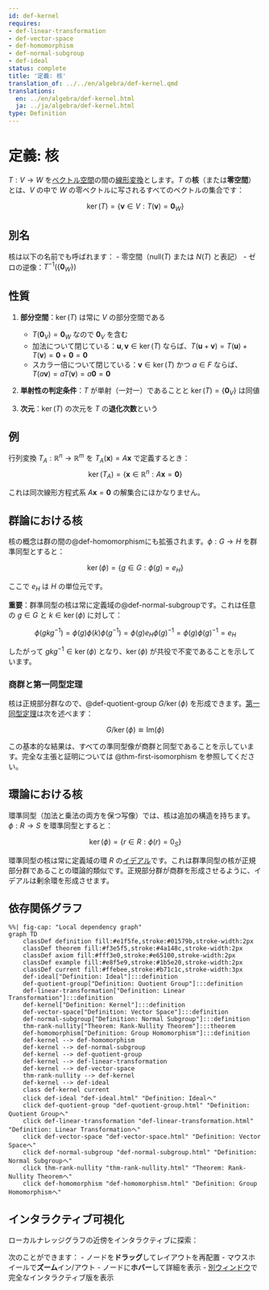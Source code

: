 ```yaml
---
id: def-kernel
requires:
- def-linear-transformation
- def-vector-space
- def-homomorphism
- def-normal-subgroup
- def-ideal
status: complete
title: '定義: 核'
translation_of: ../../en/algebra/def-kernel.qmd
translations:
  en: ../en/algebra/def-kernel.html
  ja: ../ja/algebra/def-kernel.html
type: Definition
---
```


# 定義: 核 {#def-kernel}

$T: V \to W$ を[ベクトル空間](def-vector-space.qmd)の間の[線形変換](def-linear-transformation.qmd)とします。$T$ の**核**（または**零空間**）とは、$V$ の中で $W$ の零ベクトルに写されるすべてのベクトルの集合です：

$$\ker(T) = \{\mathbf{v} \in V : T(\mathbf{v}) = \mathbf{0}_W\}$$

## 別名

核は以下の名前でも呼ばれます：
- 零空間（$\text{null}(T)$ または $N(T)$ と表記）
- ゼロの逆像：$T^{-1}(\{\mathbf{0}_W\})$

## 性質

1. **部分空間**：$\ker(T)$ は常に $V$ の部分空間である
   - $T(\mathbf{0}_V) = \mathbf{0}_W$ なので $\mathbf{0}_V$ を含む
   - 加法について閉じている：$\mathbf{u}, \mathbf{v} \in \ker(T)$ ならば、$T(\mathbf{u} + \mathbf{v}) = T(\mathbf{u}) + T(\mathbf{v}) = \mathbf{0} + \mathbf{0} = \mathbf{0}$
   - スカラー倍について閉じている：$\mathbf{v} \in \ker(T)$ かつ $a \in F$ ならば、$T(a\mathbf{v}) = aT(\mathbf{v}) = a\mathbf{0} = \mathbf{0}$

2. **単射性の判定条件**：$T$ が単射（一対一）であることと $\ker(T) = \{\mathbf{0}_V\}$ は同値

3. **次元**：$\ker(T)$ の次元を $T$ の**退化次数**という

## 例

行列変換 $T_A: \mathbb{R}^n \to \mathbb{R}^m$ を $T_A(\mathbf{x}) = A\mathbf{x}$ で定義するとき：
$$\ker(T_A) = \{\mathbf{x} \in \mathbb{R}^n : A\mathbf{x} = \mathbf{0}\}$$

これは同次線形方程式系 $A\mathbf{x} = \mathbf{0}$ の解集合にほかなりません。

## 群論における核

核の概念は群の間の@def-homomorphismにも拡張されます。$\phi: G \to H$ を群準同型とすると：

$$\ker(\phi) = \{g \in G : \phi(g) = e_H\}$$

ここで $e_H$ は $H$ の単位元です。

**重要**：群準同型の核は常に定義域の@def-normal-subgroupです。これは任意の $g \in G$ と $k \in \ker(\phi)$ に対して：

$$\phi(gkg^{-1}) = \phi(g)\phi(k)\phi(g^{-1}) = \phi(g)e_H\phi(g)^{-1} = \phi(g)\phi(g)^{-1} = e_H$$

したがって $gkg^{-1} \in \ker(\phi)$ となり、$\ker(\phi)$ が共役で不変であることを示しています。

### 商群と第一同型定理

核は正規部分群なので、@def-quotient-group $G/\ker(\phi)$ を形成できます。[第一同型定理](thm-first-isomorphism.qmd)は次を述べます：

$$G/\ker(\phi) \cong \text{Im}(\phi)$$

この基本的な結果は、すべての準同型像が商群と同型であることを示しています。完全な主張と証明については @thm-first-isomorphism を参照してください。

## 環論における核

環準同型（加法と乗法の両方を保つ写像）では、核は追加の構造を持ちます。$\phi: R \to S$ を環準同型とすると：

$$\ker(\phi) = \{r \in R : \phi(r) = 0_S\}$$

環準同型の核は常に定義域の環 $R$ の[イデアル](def-ideal.qmd)です。これは群準同型の核が正規部分群であることの環論的類似です。正規部分群が商群を形成させるように、イデアルは剰余環を形成させます。

## 依存関係グラフ

```mermaid
%%| fig-cap: "Local dependency graph"
graph TD
    classDef definition fill:#e1f5fe,stroke:#01579b,stroke-width:2px
    classDef theorem fill:#f3e5f5,stroke:#4a148c,stroke-width:2px
    classDef axiom fill:#fff3e0,stroke:#e65100,stroke-width:2px
    classDef example fill:#e8f5e9,stroke:#1b5e20,stroke-width:2px
    classDef current fill:#ffebee,stroke:#b71c1c,stroke-width:3px
    def-ideal["Definition: Ideal"]:::definition
    def-quotient-group["Definition: Quotient Group"]:::definition
    def-linear-transformation["Definition: Linear Transformation"]:::definition
    def-kernel["Definition: Kernel"]:::definition
    def-vector-space["Definition: Vector Space"]:::definition
    def-normal-subgroup["Definition: Normal Subgroup"]:::definition
    thm-rank-nullity["Theorem: Rank-Nullity Theorem"]:::theorem
    def-homomorphism["Definition: Group Homomorphism"]:::definition
    def-kernel --> def-homomorphism
    def-kernel --> def-normal-subgroup
    def-kernel --> def-quotient-group
    def-kernel --> def-linear-transformation
    def-kernel --> def-vector-space
    thm-rank-nullity --> def-kernel
    def-kernel --> def-ideal
    class def-kernel current
    click def-ideal "def-ideal.html" "Definition: Idealへ"
    click def-quotient-group "def-quotient-group.html" "Definition: Quotient Groupへ"
    click def-linear-transformation "def-linear-transformation.html" "Definition: Linear Transformationへ"
    click def-vector-space "def-vector-space.html" "Definition: Vector Spaceへ"
    click def-normal-subgroup "def-normal-subgroup.html" "Definition: Normal Subgroupへ"
    click thm-rank-nullity "thm-rank-nullity.html" "Theorem: Rank-Nullity Theoremへ"
    click def-homomorphism "def-homomorphism.html" "Definition: Group Homomorphismへ"
```

## インタラクティブ可視化

ローカルナレッジグラフの近傍をインタラクティブに探索：

::: {.graph-viz data-id="def-kernel" data-width="700" data-height="500"}
:::

次のことができます：
- ノードを**ドラッグ**してレイアウトを再配置
- マウスホイールで**ズーム**イン/アウト
- ノードに**ホバー**して詳細を表示
- [別ウィンドウ](../../output/interactive/def-kernel.html){target="_blank"}で完全なインタラクティブ版を表示
